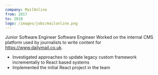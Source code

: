 ```yaml
---
company: MailOnline
from: 2017
to: 2018
logo: /images/jobs/mailonline.png
---
```


Junior Software Engineer Software Engineer Worked on the internal CMS platform used by journalists to write content for https://www.dailymail.co.uk.

- Investigated approaches to update legacy custom framework incrementally to React based systems
- Implemented the initial React project in the team
